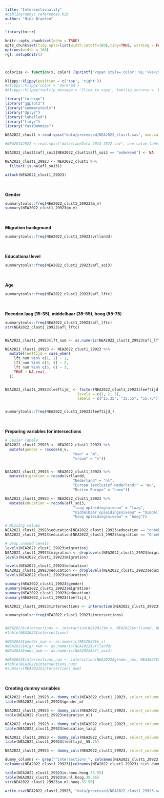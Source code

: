 ```yaml
---
title: "Intersectionality"
#bibliography: references.bib
author: "Nina Branten"
---
```

```r
library(knitr)

knitr::opts_chunk$set(echo = TRUE)
opts_chunk$set(tidy.opts=list(width.cutoff=100),tidy=TRUE, warning = FALSE, message = FALSE,comment = "#>", cache=TRUE, class.source=c("test"), class.output=c("test2"))
options(width = 100)
rgl::setupKnitr()
 


colorize <- function(x, color) {sprintf("<span style='color: %s;'>%s</span>", color, x) }

```

```r
klippy::klippy(position = c('top', 'right'))
#klippy::klippy(color = 'darkred')
#klippy::klippy(tooltip_message = 'Click to copy', tooltip_success = 'Done')
```

```r
library("foreign")
library("ggplot2")
library("summarytools")
library("dplyr")
library("labelled")
library("tidyr")
library("fastDummies")
```

```r
NEA2022_clust1 <-read.spss("data/processed/NEA2022_clust1.sav", use.value.labels = T, to.data.frame = T)

#NEA20142022 <-read.spss("data/raw/Data 2014-2022.sav", use.value.labels = T, to.data.frame = T)
```


```r
NEA2022_clust1$afl_soi3[NEA2022_clust1$afl_soi3 == "onbekend"] <- NA

NEA2022_clust1_29923 <- NEA2022_clust1 %>%
  filter(!is.na(afl_soi3))

attach(NEA2022_clust1_29923)

```

<br><br> **Gender**

```r
summarytools::freq(NEA2022_clust1_29923$m_v)
summary(NEA2022_clust1_29923$m_v)
```
<br><br> **Migration background**
```r
summarytools::freq(NEA2022_clust1_29923$vrllandd)
```
<br><br> **Educational level**
```r
summarytools::freq(NEA2022_clust1_29923$afl_soi3)
```

<br><br> **Age**

```r
summarytools::freq(NEA2022_clust1_29923$afl_lftc)
```
<br><br> **Recoden laag (15-35), middelbaar (35-55), hoog (55-75)**

```r
summarytools::freq(NEA2022_clust1_29923$afl_lftc)
str(NEA2022_clust1_29923$afl_lftc)


NEA2022_clust1_29923$lft_num <- as.numeric(NEA2022_clust1_29923$afl_lftc)

NEA2022_clust1_29923 <- NEA2022_clust1_29923 %>%
  mutate(leeftijd = case_when(
    lft_num %in% c(1, 2) ~ 1,
    lft_num %in% c(3, 4) ~ 2,
    lft_num %in% c(5, 6) ~ 3,
    TRUE ~ NA_real_
  ))


NEA2022_clust1_29923$leeftijd_ <- factor(NEA2022_clust1_29923$leeftijd,
                                 levels = c(1, 2, 3),
                                 labels = c("15.35", "35.55", "55.75"))


summarytools::freq(NEA2022_clust1_29923$leeftijd_)

```
<br><br> **Preparing variables for intersections**

```r
# Easier labels
NEA2022_clust1_29923 <- NEA2022_clust1_29923 %>%
  mutate(gender = recode(m_v,
                               "man" = "m",
                               "vrouw" = "v"))


NEA2022_clust1_29923 <- NEA2022_clust1_29923 %>%
  mutate(migration = recode(vrllandd,
                               "Nederland" = "nl",
                               "Europa (exclusief Nederland)" = "eu",
                               "Buiten Europa" = "noeu"))

NEA2022_clust1_29923 <- NEA2022_clust1_29923 %>%
  mutate(education = recode(afl_soi3,
                               "laag opleidingsniveau" = "laag",
                               "middelbaar opleidingsniveau" = "middel",
                               "hoog opleidingsniveau" = "hoog"))

# Missing values
NEA2022_clust1_29923$education[NEA2022_clust1_29923$education == "onbekend"] <- NA
NEA2022_clust1_29923$education[NEA2022_clust1_29923$migration == "Onbekend"] <- NA

# Drop unused levels
levels(NEA2022_clust1_29923$migration)
NEA2022_clust1_29923$migration <- droplevels(NEA2022_clust1_29923$migration)
levels(NEA2022_clust1_29923$migration)

levels(NEA2022_clust1_29923$education)
NEA2022_clust1_29923$education <- droplevels(NEA2022_clust1_29923$education)
levels(NEA2022_clust1_29923$education)

summary(NEA2022_clust1_29923$gender)
summary(NEA2022_clust1_29923$migration)
summary(NEA2022_clust1_29923$education)
summary(NEA2022_clust1_29923$leeftijd_)

```

```r
NEA2022_clust1_29923$intersections <- interaction(NEA2022_clust1_29923$gender, NEA2022_clust1_29923$migration, NEA2022_clust1_29923$education, NEA2022_clust1_29923$leeftijd_)

summarytools::freq(NEA2022_clust1_29923$intersections)


#NEA2022$intersections <- interaction(NEA2022$m_v, NEA2022$vrllandd, NEA2022$afl_soi3, NEA2022$leeftijd_)
#table(NEA2022$intersections) 

#NEA2022$gender_num <- as.numeric(NEA2022$m_v)
#NEA2022$migr_num <- as.numeric(NEA2022$vrllandd)
#NEA2022$educ_num <- as.numeric(NEA2022$afl_soi3)

#NEA2022$intersections_num <- interaction(NEA2022$gender_num, NEA2022$migr_num, NEA2022$educ_num, NEA2022$leeftijd)
#table(NEA2022$intersections_num)
#summary(NEA2022$intersections_num)

```

<br><br> **Creating dummy variables**

```r
NEA2022_clust1_29923 <- dummy_cols(NEA2022_clust1_29923, select_columns = "gender", remove_first_dummy = FALSE)
table(NEA2022_clust1_29923$gender_m)
```
```r
NEA2022_clust1_29923 <- dummy_cols(NEA2022_clust1_29923, select_columns = "migration", remove_first_dummy = FALSE)
table(NEA2022_clust1_29923$migration_nl)
```
```r
NEA2022_clust1_29923 <- dummy_cols(NEA2022_clust1_29923, select_columns = "education", remove_first_dummy = FALSE)
table(NEA2022_clust1_29923$education_laag)
```
```r
NEA2022_clust1_29923 <- dummy_cols(NEA2022_clust1_29923, select_columns = "leeftijd_", remove_first_dummy = FALSE)
table(NEA2022_clust1_29923$leeftijd__55.75)
```

```r
NEA2022_clust1_29923 <- dummy_cols(NEA2022_clust1_29923, select_columns = "intersections", remove_first_dummy = FALSE)

dummy_columns <- grep("^intersections_", colnames(NEA2022_clust1_29923), value = TRUE)  # Find dummy columns
colnames(NEA2022_clust1_29923)[colnames(NEA2022_clust1_29923) %in% dummy_columns] <- gsub("^intersections_", "", dummy_columns)

table(NEA2022_clust1_29923$v.noeu.hoog.35.55)
table(NEA2022_clust1_29923$m.nl.hoog.35.55)
str(NEA2022_clust1_29923$m.nl.hoog.35.55)
```
```r
write.csv(NEA2022_clust1_29923, "data/processed/NEA2022_clust1_29923.sav")
```


